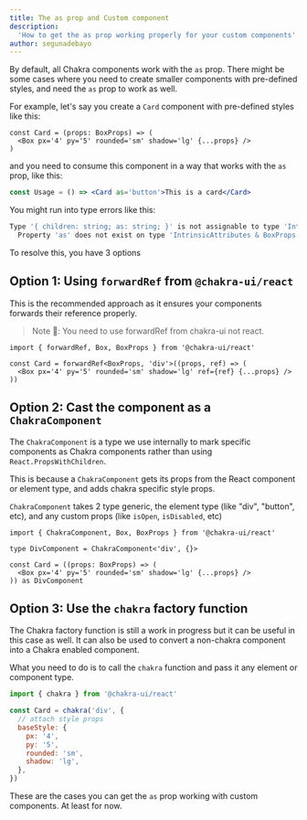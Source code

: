 ```yaml
---
title: The as prop and Custom component
description:
  'How to get the as prop working properly for your custom components'
author: segunadebayo
---
```


By default, all Chakra components work with the `as` prop. There might be some
cases where you need to create smaller components with pre-defined styles, and
need the `as` prop to work as well.

For example, let's say you create a `Card` component with pre-defined styles
like this:

```tsx live=false
const Card = (props: BoxProps) => (
  <Box px='4' py='5' rounded='sm' shadow='lg' {...props} />
)
```

and you need to consume this component in a way that works with the `as` prop,
like this:

```jsx live=false
const Usage = () => <Card as='button'>This is a card</Card>
```

You might run into type errors like this:

```sh
Type '{ children: string; as: string; }' is not assignable to type 'IntrinsicAttributes & BoxProps'.
  Property 'as' does not exist on type 'IntrinsicAttributes & BoxProps'.
```

To resolve this, you have 3 options

## Option 1: Using `forwardRef` from `@chakra-ui/react`

This is the recommended approach as it ensures your components forwards their
reference properly.

> Note 🚨: You need to use forwardRef from chakra-ui not react.

```tsx live=false
import { forwardRef, Box, BoxProps } from '@chakra-ui/react'

const Card = forwardRef<BoxProps, 'div'>((props, ref) => (
  <Box px='4' py='5' rounded='sm' shadow='lg' ref={ref} {...props} />
))
```

## Option 2: Cast the component as a `ChakraComponent`

The `ChakraComponent` is a type we use internally to mark specific components as
Chakra components rather than using `React.PropsWithChildren`.

This is because a `ChakraComponent` gets its props from the React component or
element type, and adds chakra specific style props.

`ChakraComponent` takes 2 type generic, the element type (like "div", "button",
etc), and any custom props (like `isOpen`, `isDisabled`, etc)

```tsx live=false
import { ChakraComponent, Box, BoxProps } from '@chakra-ui/react'

type DivComponent = ChakraComponent<'div', {}>

const Card = ((props: BoxProps) => (
  <Box px='4' py='5' rounded='sm' shadow='lg' {...props} />
)) as DivComponent
```

## Option 3: Use the `chakra` factory function

The Chakra factory function is still a work in progress but it can be useful in
this case as well. It can also be used to convert a non-chakra component into a
Chakra enabled component.

What you need to do is to call the `chakra` function and pass it any element or
component type.

```jsx live=false
import { chakra } from '@chakra-ui/react'

const Card = chakra('div', {
  // attach style props
  baseStyle: {
    px: '4',
    py: '5',
    rounded: 'sm',
    shadow: 'lg',
  },
})
```

These are the cases you can get the `as` prop working with custom components. At
least for now.
